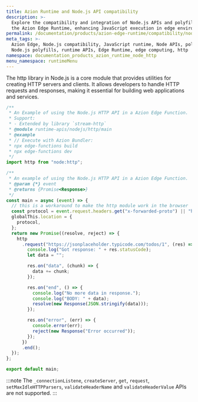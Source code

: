 ```yaml
---
title: Azion Runtime and Node.js API compatibility
description: >-
  Explore the compatibility and integration of Node.js APIs and polyfills with
  the Azion Edge Runtime, enhancing JavaScript execution in edge environments.
permalink: /documentation/products/azion-edge-runtime/compatibility/node/http/
meta_tags: >-
  Azion Edge, Node.js compatibility, JavaScript runtime, Node APIs, polyfills,
  Node.js polyfills, runtime APIs, Edge Runtime, edge computing, http
namespace: documentation_products_azion_runtime_node_http
menu_namespace: runtimeMenu
---
```


The http library in Node.js is a core module that provides utilities for creating HTTP servers and clients. It allows developers to handle HTTP requests and responses, making it essential for building web applications and services.


```javascript
/**
 * An Example of using the Node.js HTTP API in a Azion Edge Function.
 * Support:
 * - Extended by library `stream-http`
 * @module runtime-apis/nodejs/http/main
 * @example
 * // Execute with Azion Bundler:
 * npx edge-functions build
 * npx edge-functions dev
 */
import http from "node:http";

/**
 * An example of using the Node.js HTTP API in a Azion Edge Function.
 * @param {*} event
 * @returns {Promise<Response>}
 */
const main = async (event) => {
  // this is a workaround to make the http module work in the browser
  const protocol = event.request.headers.get("x-forwarded-proto") || "http";
  globalThis.location = {
    protocol,
  };
  return new Promise((resolve, reject) => {
    http
      .request("https://jsonplaceholder.typicode.com/todos/1", (res) => {
        console.log("Got response: " + res.statusCode);
        let data = "";

        res.on("data", (chunk) => {
          data += chunk;
        });

        res.on("end", () => {
          console.log("No more data in response.");
          console.log("BODY: " + data);
          resolve(new Response(JSON.stringify(data)));
        });

        res.on("error", (err) => {
          console.error(err);
          reject(new Response("Error occurred"));
        });
      })
      .end();
  });
};

export default main;
```

:::note
The `_connectionListene`, `createServer`, `get`, `request`, `setMaxIdleHTTPParsers`, `validateHeaderName` and `validateHeaderValue` APIs are not supported.
:::